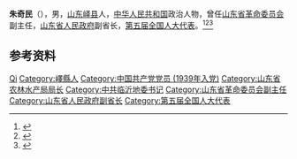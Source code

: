 '''朱奇民'''（{{bd|1918年|12月|2006年|10月16日}}），男，[[山东|山东]][[峄县|峄县]]人，[[中华人民共和国|中华人民共和国]]政治人物，曾任[[山东省革命委员会|山东省革命委员会]]副主任，[[山东省人民政府|山东省人民政府]]副省长，[[第五届全国人大代表|第五届全国人大代表]]。<ref>{{cite book|title=中囯人名大辞典·当代人物卷|author=廖盖隆等编|year=1990|publisher=上海辞书出版社|location=上海|page=}}</ref><ref>{{Cite book|title=中华人民共和国职官志|author=何虎生, 李耀东, 向常福主编|publisher=中国社会出版社|year=2003|isbn=9787800883934|location=北京|pages=}}</ref><ref>{{Cite web|title=朱奇民同志逝世|url=http://news.sina.com.cn/o/2006-10-21/051310288315s.shtml|accessdate=2020-08-15|work=大众日报}}</ref>

== 参考资料 ==
{{reflist}}

{{中国人物小作品}}

{{Authority control}}
{{DEFAULTSORT:Zhu朱}}
[[Category:朱姓|Qi]]
[[Category:嶧縣人|Category:嶧縣人]]
[[Category:中国共产党党员_(1939年入党)|Category:中国共产党党员 (1939年入党)]]
[[Category:山东省农林水产局局长|Category:山东省农林水产局局长]]
[[Category:中共临沂地委书记|Category:中共临沂地委书记]]
[[Category:山东省革命委员会副主任|Category:山东省革命委员会副主任]]
[[Category:山东省人民政府副省长|Category:山东省人民政府副省长]]
[[Category:第五届全国人大代表|Category:第五届全国人大代表]]